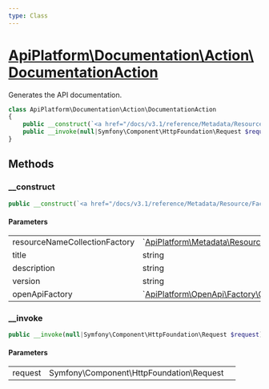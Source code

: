 ```yaml
---
type: Class
---
```


# [ApiPlatform\Documentation\Action\DocumentationAction](/docs/v3.1/reference/Documentation/Action/DocumentationAction)

Generates the API documentation.


```php
class ApiPlatform\Documentation\Action\DocumentationAction
{
    public __construct(`<a href="/docs/v3.1/reference/Metadata/Resource/Factory/ResourceNameCollectionFactoryInterface">ApiPlatform\Metadata\Resource\Factory\ResourceNameCollectionFactoryInterface</a>` $resourceNameCollectionFactory, string $title, string $description, string $version, null|`<a href="/docs/v3.1/reference/OpenApi/Factory/OpenApiFactoryInterface">ApiPlatform\OpenApi\Factory\OpenApiFactoryInterface</a>` $openApiFactory)
    public __invoke(null|Symfony\Component\HttpFoundation\Request $request): `<a href="/docs/v3.1/reference/Documentation/DocumentationInterface">ApiPlatform\Documentation\DocumentationInterface</a>`|`<a href="/docs/v3.1/reference/OpenApi/OpenApi">ApiPlatform\OpenApi\OpenApi</a>`
}
```
## Methods

### __construct



```php
public __construct(`<a href="/docs/v3.1/reference/Metadata/Resource/Factory/ResourceNameCollectionFactoryInterface">ApiPlatform\Metadata\Resource\Factory\ResourceNameCollectionFactoryInterface</a>` $resourceNameCollectionFactory, string $title, string $description, string $version, null|`<a href="/docs/v3.1/reference/OpenApi/Factory/OpenApiFactoryInterface">ApiPlatform\OpenApi\Factory\OpenApiFactoryInterface</a>` $openApiFactory)
```

#### Parameters

<table><tbody>
<tr><td>resourceNameCollectionFactory</td><td>`<a href="/docs/v3.1/reference/Metadata/Resource/Factory/ResourceNameCollectionFactoryInterface">ApiPlatform\Metadata\Resource\Factory\ResourceNameCollectionFactoryInterface</a>`</td><td></td></tr><tr><td>title</td><td>string</td><td></td></tr><tr><td>description</td><td>string</td><td></td></tr><tr><td>version</td><td>string</td><td></td></tr><tr><td>openApiFactory</td><td>`<a href="/docs/v3.1/reference/OpenApi/Factory/OpenApiFactoryInterface">ApiPlatform\OpenApi\Factory\OpenApiFactoryInterface</a>`</td><td></td></tr>
</tbody>
</table>

### __invoke



```php
public __invoke(null|Symfony\Component\HttpFoundation\Request $request): `<a href="/docs/v3.1/reference/Documentation/DocumentationInterface">ApiPlatform\Documentation\DocumentationInterface</a>`|`<a href="/docs/v3.1/reference/OpenApi/OpenApi">ApiPlatform\OpenApi\OpenApi</a>`
```

#### Parameters

<table><tbody>
<tr><td>request</td><td>Symfony\Component\HttpFoundation\Request</td><td></td></tr>
</tbody>
</table>
